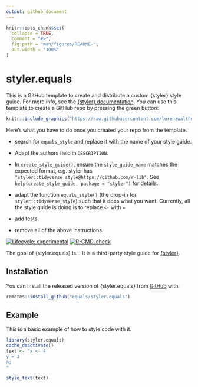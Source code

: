 ```yaml
---
output: github_document
---
```


<!-- README.md is generated from README.Rmd. Please edit that file -->

```r
knitr::opts_chunk$set(
  collapse = TRUE,
  comment = "#>",
  fig.path = "man/figures/README-",
  out.width = "100%"
)
```

# styler.equals

This is a GitHub template to create and distribute a custom {styler} style 
guide. For more info, see the [{styler} documentation](https://styler.r-lib.org/dev/articles/distribute_custom_style_guides.html). You can use this template to create a GitHub repo by pressing the green 
button:

```r
knitr::include_graphics("https://raw.githubusercontent.com/lorenzwalthert/some_raw_data/master/styler.yours.png")
```

Here's what you have to do once you created your repo from the template.

* search for `equals_style` and replace it with the name
  of your style guide. 
* Adapt the authors field in `DESCRIPTION`.

* In `create_style_guide()`, ensure the `style_guide_name` matches the expected 
  format, e.g. styler has `"styler::tidyverse_style@https://github.com/r-lib"`. 
  See `help(create_style_guide, package = "styler")` for details.
* adapt the function `equals_style()` (the drop-in for 
  `styler::tidyverse_style`) such that it does what you want. Currently, all 
  the style guide is doing is to replace `<-` with `=`
* add tests.
* remove all of the above instructions.

<!-- badges: start -->
[![Lifecycle: experimental](https://img.shields.io/badge/lifecycle-experimental-orange.svg)](https://lifecycle.r-lib.org/articles/stages.html#experimental)
[![R-CMD-check](https://github.com/equals/styler.equals/workflows/R-CMD-check/badge.svg)](https://github.com/equals/styler.equals/actions)
<!-- badges: end -->

The goal of {styler.equals} is... It is a third-party
style guide for [{styler}](https://styler.r-lib.org).


## Installation

You can install the released version of {styler.equals} from [GitHub](https://github.com) with:

``` r
remotes::install_github("equals/styler.equals")
```

## Example

This is a basic example of how to style code with it.

```r
library(styler.equals)
cache_deactivate()
text <- "x <- 4
y = 3
a;
"

style_text(text)
```
